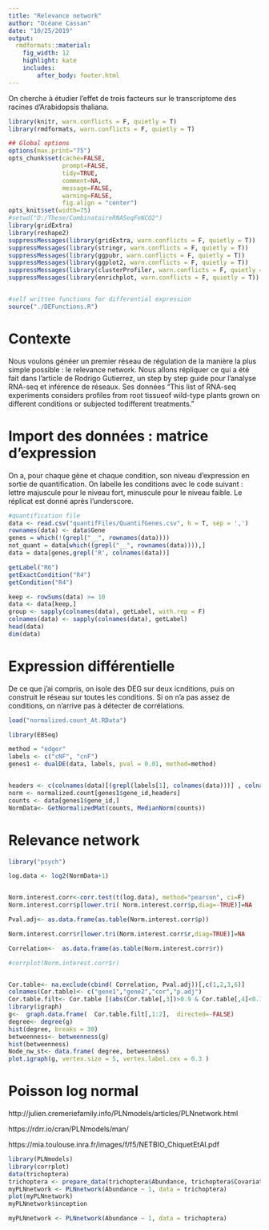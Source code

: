 ```yaml
---
title: "Relevance network"
author: "Océane Cassan"
date: "10/25/2019"
output: 
  rmdformats::material:
    fig_width: 12
    highlight: kate
    includes:
        after_body: footer.html
---
```


On cherche à étudier l'effet de trois facteurs sur le transcriptome des racines d'Arabidopsis thaliana.


```r
library(knitr, warn.conflicts = F, quietly = T)
library(rmdformats, warn.conflicts = F, quietly = T)

## Global options
options(max.print="75")
opts_chunk$set(cache=FALSE,
               prompt=FALSE,
               tidy=TRUE,
               comment=NA,
               message=FALSE,
               warning=FALSE,
               fig.align = "center")
opts_knit$set(width=75)
#setwd("D:/These/CombinatoireRNASeqFeNCO2")
library(gridExtra)
library(reshape2)
suppressMessages(library(gridExtra, warn.conflicts = F, quietly = T))
suppressMessages(library(stringr, warn.conflicts = F, quietly = T))
suppressMessages(library(ggpubr, warn.conflicts = F, quietly = T))
suppressMessages(library(ggplot2, warn.conflicts = F, quietly = T))
suppressMessages(library(clusterProfiler, warn.conflicts = F, quietly = T))
suppressMessages(library(enrichplot, warn.conflicts = F, quietly = T))


#self written functions for differential expression
source("./DEFunctions.R")
```

# Contexte

Nous voulons généer un premier réseau de régulation de la manière la plus simple possible : le relevance network.
Nous allons répliquer ce qui a été fait dans l'article de Rodrigo Gutierrez, un step by step guide pour l'analyse RNA-seq et inférence de réseaux.
Ses données
"This list of RNA-seq experiments considers profiles from root tissueof wild-type plants grown on different conditions or subjected todifferent treatments."

# Import des données : matrice d'expression

On a, pour chaque gène et chaque condition, son niveau d'expression en sortie de quantification.
On labelle les conditions avec le code suivant : lettre majuscule pour le niveau fort, minuscule pour le niveau faible. Le réplicat est donné après l'underscore.

```r
#quantification file
data <- read.csv("quantifFiles/QuantifGenes.csv", h = T, sep = ',')
rownames(data) <- data$Gene
genes = which(!(grepl("__", rownames(data))))
not_quant = data[which((grepl("__", rownames(data)))),]
data = data[genes,grepl('R', colnames(data))]

getLabel("R6")
getExactCondition("R4")
getCondition("R4")

keep <- rowSums(data) >= 10
data <- data[keep,]
group <- sapply(colnames(data), getLabel, with.rep = F)
colnames(data) <- sapply(colnames(data), getLabel)
head(data)
dim(data)
```

# Expression différentielle

De ce que j'ai compris, on isole des DEG sur deux icnditions, puis on construit le réseau sur toutes les conditions. Si on n'a pas assez de conditions, on n'arrive pas à détecter de corrélations.

```r
load("normalized.count_At.RData")

library(EBSeq)

method = "edger"
labels <- c("cNF", "cnF")
genes1 <- dualDE(data, labels, pval = 0.01, method=method)


headers <- c(colnames(data)[(grepl(labels[1], colnames(data)))] , colnames(data)[grepl(labels[2], colnames(data))])
norm <- normalized.count[genes1$gene_id,headers]
counts <- data[genes1$gene_id,]
NormData<- GetNormalizedMat(counts, MedianNorm(counts))

```


# Relevance network

```r

library("psych")

log.data <- log2(NormData+1)


Norm.interest.corr<-corr.test(t(log.data), method="pearson", ci=F)
Norm.interest.corr$p[lower.tri( Norm.interest.corr$p,diag=-TRUE)]=NA

Pval.adj<- as.data.frame(as.table(Norm.interest.corr$p))

Norm.interest.corr$r[lower.tri(Norm.interest.corr$r,diag=TRUE)]=NA

Correlation<-  as.data.frame(as.table(Norm.interest.corr$r))

#corrplot(Norm.interest.corr$r)


Cor.table<- na.exclude(cbind( Correlation, Pval.adj))[,c(1,2,3,6)]
colnames(Cor.table)<- c("gene1","gene2","cor","p.adj")
Cor.table.filt<- Cor.table [(abs(Cor.table[,3])>0.9 & Cor.table[,4]<0.1 ),]
library(igraph)
g<-  graph.data.frame(  Cor.table.filt[,1:2],  directed=-FALSE)
degree<- degree(g)
hist(degree, breaks = 30)
betweenness<- betweenness(g)
hist(betweenness)
Node_nw_st<- data.frame( degree, betweenness)
plot.igraph(g, vertex.size = 5, vertex.label.cex = 0.3 )
```
# Poisson log normal

http://julien.cremeriefamily.info/PLNmodels/articles/PLNnetwork.html

https://rdrr.io/cran/PLNmodels/man/

https://mia.toulouse.inra.fr/images/f/f5/NETBIO_ChiquetEtAl.pdf



```r

library(PLNmodels)
library(corrplot)
data(trichoptera)
trichoptera <- prepare_data(trichoptera$Abundance, trichoptera$Covariate)
myPLNnetwork <- PLNnetwork(Abundance ~ 1, data = trichoptera)
plot(myPLNnetwork)
myPLNnetwork$inception

myPLNnetwork <- PLNnetwork(Abundance ~ 1, data = trichoptera)
```

